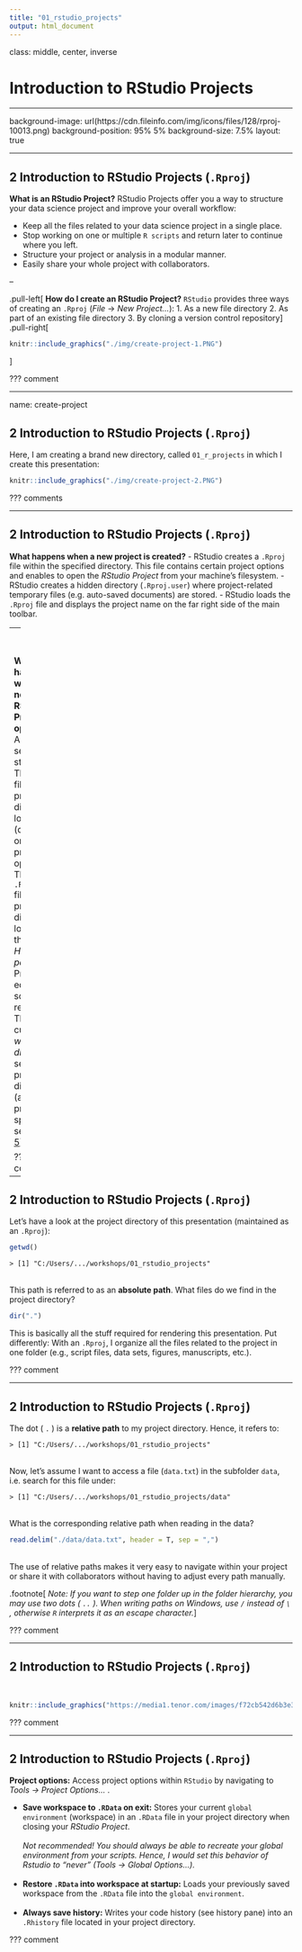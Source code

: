```yaml
---
title: "01_rstudio_projects"
output: html_document
---
```


class: middle, center, inverse

# Introduction to RStudio Projects

---

background-image: url(https://cdn.fileinfo.com/img/icons/files/128/rproj-10013.png)
background-position: 95% 5%
background-size: 7.5%
layout: true


---

## 2 Introduction to RStudio Projects (`.Rproj`)

**What is an RStudio Project?**
RStudio Projects offer you a way to structure your data science project and improve your overall workflow:

- Keep all the files related to your data science project in a single place.
- Stop working on one or multiple `R scripts` and return later to continue where you left.
- Structure your project or analysis in a modular manner.
- Easily share your whole project with collaborators.

--

.pull-left[
**How do I create an RStudio Project?**
`RStudio` provides three ways of creating an `.Rproj` (*File* -> *New Project...*):
1. As a new file directory
2. As part of an existing file directory
3. By cloning a version control repository
]
.pull-right[
```r
knitr::include_graphics("./img/create-project-1.PNG")
```
]

???
comment

---

name: create-project

## 2 Introduction to RStudio Projects (`.Rproj`)

Here, I am creating a brand new directory, called `01_r_projects` in which I create this presentation:

```r
knitr::include_graphics("./img/create-project-2.PNG")
```

???
comments

---

## 2 Introduction to RStudio Projects (`.Rproj`)

**What happens when a new project is created?**
- RStudio creates a `.Rproj` file within the specified directory. This file contains certain project options and enables to open the *RStudio Project* from your machine's filesystem.
- RStudio creates a hidden directory (`.Rproj.user`) where project-related temporary files (e.g. auto-saved  documents) are stored.
- RStudio loads the `.Rproj` file and displays the project name on the far right side of the main toolbar.

--
<br><br>

**What happens when a new RStudio Project is opened?**
- A fresh `R` session is started.
- The `.RData` file in the project directory is loaded (depending on the project options).
- The `.Rhistory` file in the project directory is loaded into the *RStudio History pane*.
- Previously edited scripts are restored.
- The current *working directory* is set to the project directory (as previously specified, see [slide 5](#create-project)).
- ...

???
comments

---

## 2 Introduction to RStudio Projects (`.Rproj`)

Let's have a look at the project directory of this presentation (maintained as an `.Rproj`):
```r
getwd()
```
```
> [1] "C:/Users/.../workshops/01_rstudio_projects"
```
<br>
This path is referred to as an **absolute path**. What files do we find in the project directory?
```r
dir(".")
```

This is basically all the stuff required for rendering this presentation. Put differently: With an `.Rproj`, I organize all the files related to the project in one folder (e.g., script files, data sets, figures, manuscripts, etc.).

???
comment

---

## 2 Introduction to RStudio Projects (`.Rproj`)

The dot ( `.` ) is a **relative path** to my project directory. Hence, it refers to:
```
> [1] "C:/Users/.../workshops/01_rstudio_projects"
```
<br>
Now, let's assume I want to access a file (`data.txt`) in the subfolder `data`, i.e. search for this file under:
```
> [1] "C:/Users/.../workshops/01_rstudio_projects/data"
```
<br>
What is the corresponding relative path when reading in the data?
```r
read.delim("./data/data.txt", header = T, sep = ",")
```
<br>
The use of relative paths makes it very easy to navigate within your project or share it with collaborators without having to adjust every path manually.

.footnote[
*Note: If you want to step one folder up in the folder hierarchy, you may use two dots ( `..` ). When writing paths on Windows, use `/` instead of `\` , otherwise `R` interprets it as an escape character.*
]

???
comment

---

## 2 Introduction to RStudio Projects (`.Rproj`)
<br>
```r
knitr::include_graphics("https://media1.tenor.com/images/f72cb542d6b3e3c3421889e0a3d9628d/tenor.gif")
```

???
comment

---

## 2 Introduction to RStudio Projects (`.Rproj`)

**Project options:** Access project options within `RStudio` by navigating to *Tools -> Project Options...* .

- **Save workspace to `.RData` on exit:** Stores your current `global environment` (workspace) in an `.RData` file in your project directory when closing your *RStudio Project*.<br><br>
*Not recommended! You should always be able to recreate your global environment from your scripts. Hence, I would set this behavior of Rstudio to "never" (Tools -> Global Options...).*<br><br>
- **Restore `.RData` into workspace at startup:** Loads your previously saved workspace from the `.RData` file into the `global environment`.<br><br>
- **Always save history:** Writes your code history (see history pane) into an `.Rhistory` file located in your project directory.

???
comment
